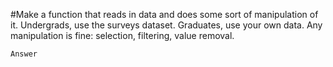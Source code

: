 #Make a function that reads in data and does some sort of manipulation of it. Undergrads, use the surveys dataset. Graduates, use your own data. Any manipulation is fine: selection, filtering, value removal.

```
Answer
```



